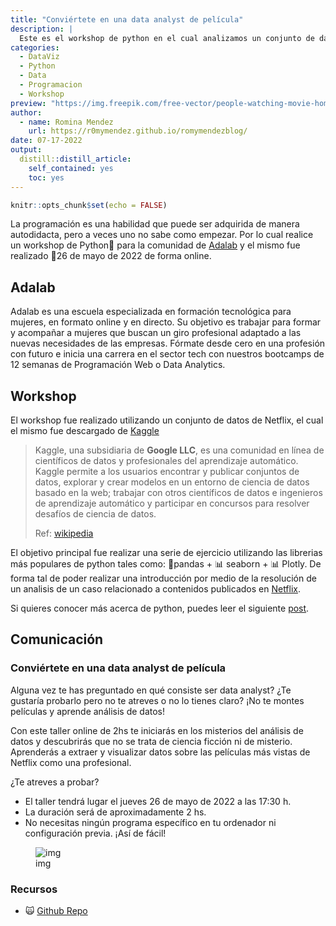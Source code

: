 ```yaml
---
title: "Conviértete en una data analyst de película"
description: |
  Este es el workshop de python en el cual analizamos un conjunto de datos de Neflix  y el mismo fue realizado de forma online para la comunidad de Adalab
categories:
  - DataViz
  - Python
  - Data
  - Programacion
  - Workshop
preview: "https://img.freepik.com/free-vector/people-watching-movie-home_23-2148568229.jpg"
author:
  - name: Romina Mendez
    url: https://r0mymendez.github.io/romymendezblog/
date: 07-17-2022
output:
  distill::distill_article:
    self_contained: yes
    toc: yes
---
```


```r
knitr::opts_chunk$set(echo = FALSE)
```

La programación es una habilidad que puede ser adquirida de manera autodidacta, pero a veces uno no sabe como empezar. Por lo cual realice un workshop de Python🐍 para la comunidad de [Adalab](https://adalab.es/) y el mismo fue realizado 📆26 de mayo de 2022 de forma online.

## Adalab

Adalab es una escuela especializada en formación tecnológica para mujeres, en formato online y en directo. Su objetivo es trabajar para formar y acompañar a mujeres que buscan un giro profesional adaptado a las nuevas necesidades de las empresas. Fórmate desde cero en una profesión con futuro e inicia una carrera en el sector tech con nuestros bootcamps de 12 semanas de Programación Web o Data Analytics.

## Workshop

El workshop fue realizado utilizando un conjunto de datos de Netflix, el cual el mismo fue descargado de [Kaggle](https://www.kaggle.com/datasets/shivamb/netflix-shows)

> Kaggle, una subsidiaria de **Google LLC**, es una comunidad en línea de científicos de datos y profesionales del aprendizaje automático. Kaggle permite a los usuarios encontrar y publicar conjuntos de datos, explorar y crear modelos en un entorno de ciencia de datos basado en la web; trabajar con otros científicos de datos e ingenieros de aprendizaje automático y participar en concursos para resolver desafíos de ciencia de datos.
>
> Ref: [wikipedia](https://es.wikipedia.org/wiki/Kaggle)

El objetivo principal fue realizar una serie de ejercicio utilizando las librerias más populares de python tales como: 🐼pandas + 📊 seaborn + 📊 Plotly. De forma tal de poder realizar una introducción por medio de la resolución de un analisis de un caso relacionado a contenidos publicados en [Netflix](https://www.netflix.com/).

Si quieres conocer más acerca de python, puedes leer el siguiente [post](https://r0mymendez.github.io/romymendezblog/posts/2021-02-21-introduccin-a-visualizaciones-con-python/).

## Comunicación

### Conviértete en una data analyst de película

Alguna vez te has preguntado en qué consiste ser data analyst? ¿Te gustaría probarlo pero no te atreves o no lo tienes claro? ¡No te montes películas y aprende análisis de datos!

Con este taller online de 2hs te iniciarás en los misterios del análisis de datos y descubrirás que no se trata de ciencia ficción ni de misterio. Aprenderás a extraer y visualizar datos sobre las películas más vistas de Netflix como una profesional.

¿Te atreves a probar?

-   El taller tendrá lugar el jueves 26 de mayo de 2022 a las 17:30 h.
-   La duración será de aproximadamente 2 hs.
-   No necesitas ningún programa específico en tu ordenador ni configuración previa. ¡Así de fácil!

![img](https://github.com/r0mymendez/adalab-workshop-python/raw/main/Taller%20Data%20Analytics%20Netflix%20banner.png)

### Recursos

-   🙀 [Github Repo](https://github.com/r0mymendez/adalab-workshop-python)
